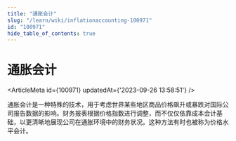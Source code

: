 ```yaml
---
title: "通胀会计"
slug: "/learn/wiki/inflationaccounting-100971"
id: "100971"
hide_table_of_contents: true
---
```



# 通胀会计

<ArticleMeta id={100971} updatedAt={'2023-09-26 13:58:51'} />
<div className='border-solid border-b border-t-0 my-4 border-[var(--ifm-color-gray-300)]' />

通胀会计是一种特殊的技术，用于考虑世界某些地区商品价格飙升或暴跌对国际公司报告数据的影响。财务报表根据价格指数进行调整，而不仅仅依靠成本会计基础，以更清晰地展现公司在通胀环境中的财务状况。这种方法有时也被称为价格水平会计。
